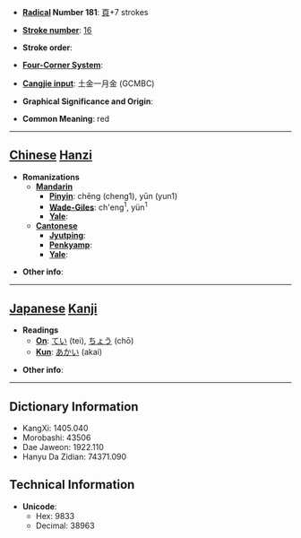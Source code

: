 * '''[[Wiktionary:Chinese radical index| Radical]] Number 181''': [[Wiktionary:Chinese radical index 頁|頁]]+7 strokes

* '''[[Wiktionary:Chinese total strokes index|Stroke number]]''': [[Wiktionary:Chinese total strokes index 16|16]]

* '''Stroke order''': 

* '''[[Wiktionary:Chinese four corner index|Four-Corner System]]''': 

* '''[[Wiktionary:Chinese Cangjie index|Cangjie input]]''': 土金一月金 (GCMBC)

* '''Graphical Significance and Origin''': 

* '''Common Meaning''': red

----

== [[Chinese]] [[Hanzi]] ==

* '''Romanizations'''
** '''[[Mandarin]]'''
*** '''[[Pinyin]]''': chēng (cheng1), yūn (yun1)
*** '''[[Wade-Giles]]''': ch'eng<sup>1</sup>, yün<sup>1</sup>
*** '''[[Yale]]''': 
** '''[[Cantonese]]'''
*** '''[[Jyutping]]''':
*** '''[[Penkyamp]]''': 
*** '''[[Yale]]''': 

* '''Other info''': 

----

== [[Japanese]] [[Kanji]] ==

* '''Readings'''
** '''[[On]]''': [[てい]] (tei), [[ちょう]] (chō)
** '''[[Kun]]''': [[あかい]] (akai)

* '''Other info''':  

----

== Dictionary Information ==

* KangXi: 1405.040
* Morobashi: 43506
* Dae Jaweon: 1922.110
* Hanyu Da Zidian: 74371.090

== Technical Information ==

* '''Unicode''':
** Hex: 9833
** Decimal: 38963